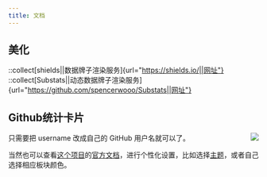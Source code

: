 ```yaml
---
title: 文档
---
```


## 美化

::collect[shields||数据牌子渲染服务]{url="https://shields.io/||网址"}
::collect[Substats||动态数据牌子渲染服务]{url="https://github.com/spencerwooo/Substats||网址"}


## Github统计卡片

<div><img align="right" src="https://github-readme-stats.vercel.app/api?username=npmrun&show_icons=true&icon_color=CE1D2D&text_color=718096&bg_color=ffffff&hide_title=true" /></div>

只需要把 username 改成自己的 GitHub 用户名就可以了。

当然也可以查看[这个项目](https://github.com/anuraghazra/github-readme-stats/blob/master/docs/readme_cn.md)的[官方文档](https://github.com/anuraghazra/github-readme-stats/blob/master/docs/readme_cn.md)，进行个性化设置，比如选择[主题](https://github.com/anuraghazra/github-readme-stats/blob/master/themes/README.md)，或者自己选择相应板块颜色。
